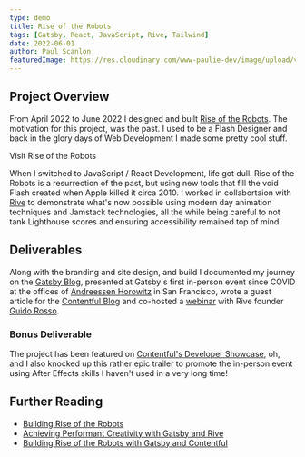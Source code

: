 ```yaml
---
type: demo
title: Rise of the Robots
tags: [Gatsby, React, JavaScript, Rive, Tailwind]
date: 2022-06-01
author: Paul Scanlon
featuredImage: https://res.cloudinary.com/www-paulie-dev/image/upload/v1660312453/paulie.dev/2022/06/social-image-v2_niffhm.jpg
---
```


## Project Overview

From April 2022 to June 2022 I designed and built
[Rise of the Robots](https://www.gatsbyjs.com/demos/rise-of-the-robots/). The motivation for this project, was the past.
I used to be a Flash Designer and back in the glory days of Web Development I made some pretty cool stuff.

<Cta href='https://www.gatsbyjs.com/demos/rise-of-the-robots/'>
  Visit Rise of the Robots
</Cta>

When I switched to JavaScript / React Development, life got dull. Rise of the Robots is a resurrection of the past, but
using new tools that fill the void Flash created when Apple killed it circa 2010. I worked in collabortaion with
[Rive](https://rive.app/) to demonstrate what's now possible using modern day animation techniques and Jamstack
technologies, all the while being careful to not tank Lighthouse scores and ensuring accessibility remained top of mind.

<AstroImage
  width='768'
  height='480'
  alt='Rise of the Robots screenshots'
  url='https://res.cloudinary.com/www-paulie-dev/image/upload/v1660375579/paulie.dev/2022/06/embedded-rotr_msakru.jpg'
/>

## Deliverables

Along with the branding and site design, and build I documented my journey on the
[Gatsby Blog](https://www.gatsbyjs.com/blog/building-rise-of-the-robots), presented at Gatsby's first in-person event
since COVID at the offices of [Andreessen Horowitz](https://a16z.com/) in San Francisco, wrote a guest article for the
[Contentful Blog](https://www.contentful.com/blog/2022/07/05/building-rise-of-the-robots-with-gatsby-and-contentful/)
and co-hosted a [webinar](/streams/2022/06/achieving-performant-creativity-with-gatsby-and-rive/) with Rive founder
[Guido Rosso](https://twitter.com/guidorosso).

### Bonus Deliverable

The project has been featured on [Contentful's Developer Showcase](https://www.contentful.com/developers/showcase/), oh,
and I also knocked up this rather epic trailer to promote the in-person event using After Effects skills I haven't used
in a very long time!

<YouTube id='37-BKyNlJzs' />

<Tweet id='https://twitter.com/gatsbyjs/status/1528845411653685249' />

## Further Reading

- [Building Rise of the Robots](https://www.gatsbyjs.com/blog/building-rise-of-the-robots)
- [Achieving Performant Creativity with Gatsby and Rive](/streams/2022/06/achieving-performant-creativity-with-gatsby-and-rive/)
- [Building Rise of the Robots with Gatsby and Contentful](https://www.contentful.com/blog/2022/07/05/building-rise-of-the-robots-with-gatsby-and-contentful/)
